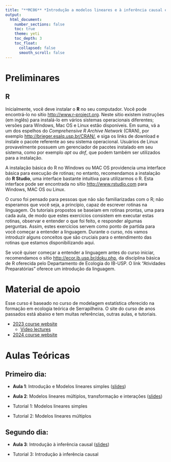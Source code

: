 ```yaml
---
title: "**MC06** *Introdução a modelos lineares e à inferência causal em ecologia*"
output:
  html_document:
    number_sections: false
    toc: true
    theme: yeti
    toc_depth: 3
    toc_float: 
      collapsed: false
      smooth_scroll: false
---
```


# Preliminares

## R

Inicialmente, você deve instalar o **R** no seu computador. 
Você pode encontrá-lo no sítio <http://www.r-project.org>.
Neste sítio existem instruções (em inglês) para instalá-lo em vários sistemas operacionais diferentes; versões para Windows, Mac OS e Linux estão disponíveis.
Em suma, vá a um dos espelhos do *Comprehensive R Archive Network* (CRAN), por exemplo <http://brieger.esalq.usp.br/CRAN/>, e siga os links de download e instale o pacote referente ao seu sistema operacional.
Usuários de Linux provavelmente possuem um gerenciador de pacotes instalado em seu sistema, como por
exemplo *apt* ou *dnf*, que podem também ser utilizados para a instalação.

A instalação básica do R no Windows ou MAC OS providencia uma interface básica para execução de rotinas; no entanto, recomendamos a instalação do **R Studio**, uma interface bastante intuitiva para
utilizarmos o R. 
Esta interface pode ser encontrada no sítio <http://www.rstudio.com> para Windows, MAC OS ou Linux.

O curso foi pensado para pessoas que não são familiarizadas com o R; não esperamos que você seja, a princípio, capaz de escrever rotinas na linguagem. 
Os tutoriais propostos se baseiam em rotinas prontas, uma para cada aula, de modo que estes exercícios consistem em executar estas rotinas, observar e entender o que foi feito, e responder algumas perguntas. 
Assim, estes exercícios servem como ponto de partida para você começar a entender a linguagem. 
Durante o curso, nós vamos introduzir alguns conceitos que são cruciais para o entendimento das rotinas que estamos disponibilizando aqui.

Se você quiser começar a entender a linguagem antes do curso iniciar, recomendamos o sítio <http://ecor.ib.usp.br/doku.php>, da disciplina básica de R oferecida pelo Departamento de Ecologia do IB-USP. 
O link "Atividades Preparatórias" oferece um introdução da linguagem.

# Material de apoio

Esse curso é baseado no curso de modelagem estatística oferecido na formação em ecologia teórica de Serrapilheira. O site do curso de anos passados está abaixo e tem muitas referências, outras aulas, e tutoriais. 

- [2023 course website](https://statistical-inference.netlify.app/)
  - [Video lectures](https://www.youtube.com/results?search_query=QEco+Program%3A+Statistical+models)
- [2024 course website](https://statistical-modeling.github.io/2024/) 

# Aulas Teóricas


## Primeiro dia:

- **Aula 1**: Introdução e Modelos lineares simples ([slides](slides/ModelosLineares.pdf))
- **Aula 2**: Modelos lineares múltiplos, transformação e interações ([slides](slides/ModelosLinearesMultiplos.pdf))

- Tutorial 1: Modelos lineares simples
- Tutorial 2: Modelos lineares múltiplos

## Segundo dia:

- **Aula 3**: Introdução à inferência causal ([slides](slides/slides/CausalPensamento.pdf))

- Tutorial 3: Introdução à inferência causal
